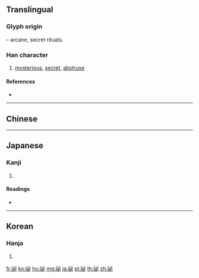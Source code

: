 {{character info/new}}
{{also|秘}}
==Translingual==

===Glyph origin===
{{Han etym}}
{{Han compound|示|t1=altar|必|ls=psc|c1=s|c2=p}} – arcane, secret rituals.

===Han character===
{{Han char|rn=113|rad=示|as=05|sn=10|four=33200|canj=IFPH}}

# [[mysterious]], [[secret]], [[abstruse]]

====References====
* {{Han ref|kx=0841.170|dkj=24663|dj=1259.140|hdz=42394.050|uh=7955|ud=31061|bh=AFA6|bd=44966}}

----

==Chinese==
{{zh-see|秘|v}}

----

==Japanese==

===Kanji===
{{ja-kanji|grade=|rs=示05|style=ky|shin=秘}}

# {{defn|lang=ja|sort=示05}}

====Readings====
* {{ja-readings|on=[[ひ]] (hi)|kun=[[ひめる]] (himeru)|nanori=}}

----

==Korean==

===Hanja===
{{ko-hanja|hangeul=비|eumhun=|rv=bi|mr=pi|y=pi}}

# {{defn|lang=ko|sort=示05}}

[[fr:祕]]
[[ko:祕]]
[[hu:祕]]
[[mg:祕]]
[[ja:祕]]
[[pl:祕]]
[[th:祕]]
[[zh:祕]]